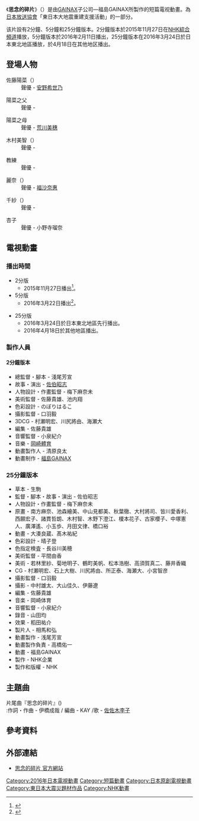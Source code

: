 {{Infobox animanga/Headerofja
| title= 思念的碎片
| japanese= 想いのかけら
| kana= おもいのかけら
| romaji= Omoi no Kakera
| genre= 
}}
{{Infobox animanga/TVAnime
|title=
| 總導演 = 淺尾芳宣
| 導演 = [[佐伯昭志|佐伯昭志]]
| 編劇 = 淺尾芳宣
| 人物設定 = 梅下麻奈未
| 音樂 = 梅下麻奈未
| 動畫製作 = [[GAINAX|福島GAINAX]]
| 播放電視台 = [[日本放送協會|日本放送協會]]
| 播放開始 = 2015年11月27日
| 播放結束= 
| 集數= 1
}}
{{Infobox animanga/Footerofja}}
《'''思念的碎片'''》（{{lang-ja|想いのかけら}}）是由[[GAINAX|GAINAX]]子公司—福島GAINAX所製作的短篇電视動畫。為[[日本放送協會|日本放送協會]]「東日本大地震重建支援活動」的一部分。

该片設有2分鐘、5分鐘和25分鐘版本。2分鐘版本於2015年11月27日在[[NHK綜合頻道|NHK綜合頻道]]播放，5分鐘版本於2016年2月11日播出，25分鐘版本在2016年3月24日於日本東北地區播放，於4月18日在其他地区播出。

== 登場人物 ==

;佐藤陽菜（{{lang|ja|さとう ひな}}）
: 聲優 - [[安野希世乃|安野希世乃]]

; 陽菜之父
:聲優 - {{link-ja|星野充昭|星野充昭}}

; 陽菜之母 
:聲優 - [[荒川美穗|荒川美穗]]

;木村美智（{{lang|ja|木村みちる}}）
:聲優 - {{link-ja|佐佐木李子|佐々木李子}}

;教練
:聲優 -  {{lang|ja|中根久美子|中根久美子}}

;麗奈（{{lang|ja|れな}}）
:聲優 -  [[福沙奈惠|福沙奈惠]]

;千紗（{{lang|ja|ちさき}}）
:聲優 -  {{link-ja|伊藤遙|伊藤はるか}}

;杏子
:聲優 -  小野寺瑠奈

==電視動畫==
===播出時間===
* 2分版
**2015年11月27日播出<ref>{{Cite web |url=http://fukushimagainax.co.jp/?p=1497 |script-title=ja:福島ガイナックス  東北発！「大好き♡東北」短編アニメ【想いのかけら】完成のお知らせ |publisher=福島ガイナックス |accessdate=2016-04-29 |language=ja |archive-url=https://web.archive.org/web/20160924000808/http://fukushimagainax.co.jp/?p=1497 |archive-date=2016-09-24 |dead-url=yes }}</ref>。
* 5分版
**2016年3月22日播出<ref>{{Cite web |url=http://www.gainax.co.jp/wp/archives/post-5766/ |script-title=ja:福島ガイナックス制作アニメ「想いのかけら」２５分版放送決定 |publisher=ガイナックス |accessdate=2016-04-29 |language=ja |archive-date=2016-07-01 |archive-url=https://web.archive.org/web/20160701172148/http://www.gainax.co.jp/wp/archives/post-5766/ |dead-url=no }}</ref>。

* 25分版
**2016年3月24日於日本東北地區先行播出。
**2016年4月18日於其他地區播出。

===製作人員===
====2分鐘版本 ====
* 總監督・腳本 - 淺尾芳宣
* 故事・演出 - [[佐伯昭志|佐伯昭志]]
* 人物設計・作畫監督 - 梅下麻奈未
* 美術監督 - 佐藤貴雄、池内翔
* 色彩設計 - のぼりはるこ
* 攝影監督 - 口羽毅
* 3DCG - 村瀬明宏、川尻將由、海瀬大
* 編集 - 佐藤貴雄
* 音響監督 - 小泉紀介
* 音樂 - [[岡崎體育|岡崎體育]]
* 動畫製作人 - 清原良太
* 動畫制作 - [[GAINAX|福島GAINAX]]

=== 25分鐘版本===

* 草本 - 生駒
* 監督・腳本・故事・演出 - 佐伯昭志
* 人物設計・作畫監督 - 梅下麻奈未
* 原畫 - 南方麻奈、池森繪美、中山見都美、秋葉徹、大村將司、皆川愛香利、西願宏子、諸貫哲朗、木村智、木野下澄江、榎本花子、古家櫻子、中塚憲人、廣澤遙、小玉歩、月田文律、橋口裕
* 動畫 - 大湊良蔵、髙木祐紀
* 色彩設計 - 晴子登
* 色指定検査 - 長谷川美穂
* 美術監督 - 平間由香
* 美術 - 若林里紗、菊地明子、鶴町美帆、松本浩樹、高須賀真二、藤井香織
* CG - 村瀬明宏、石上大樹、川尻將由、所正泰、海瀬大、小宮智彦
* 攝影監督 - 口羽毅
* 攝影 - 中村雄太、大山佳久、伊藤遼
* 編集 - 佐藤貴雄
* 音楽 - 岡崎体育
* 音響監督 - 小泉紀介
* 錄音 - 山田均
* 效果 - 稻田祐介
* 製片人 - 相馬和弘
* 動畫製作 - 浅尾芳宣
* 動畫製作負責 - 高橋佑一
* 動畫 - 福島GAINAX
* 製作 - NHK企業
* 製作和版權 - NHK

== 主題曲 ==
;<!--25分鐘版本-->片尾曲『思念的碎片』({{lang|ja|想いのかけら}})
;:作詞・作曲 - 伊橋成哉 / 編曲 - KAY /歌 - [[佐佐木李子|佐佐木李子]]

== 參考資料 ==
{{Reflist}}

== 外部連結 ==
* [http://www.nhk.or.jp/daisuki-tohoku/kakera/ 思念的碎片 官方網站] {{Wayback|url=http://www.nhk.or.jp/daisuki-tohoku/kakera/ |date=20201202153418 }}{{ja icon}}

{{GAINAX}}
{{佐伯昭志執導作品}}
{{DEFAULTSORT:Omoi no kakera}}
[[Category:2016年日本電視動畫|Category:2016年日本電視動畫]]
[[Category:短篇動畫|Category:短篇動畫]] 
[[Category:日本原創電視動畫|Category:日本原創電視動畫]]
[[Category:東日本大震災題材作品|Category:東日本大震災題材作品]]
[[Category:NHK動畫|Category:NHK動畫]]